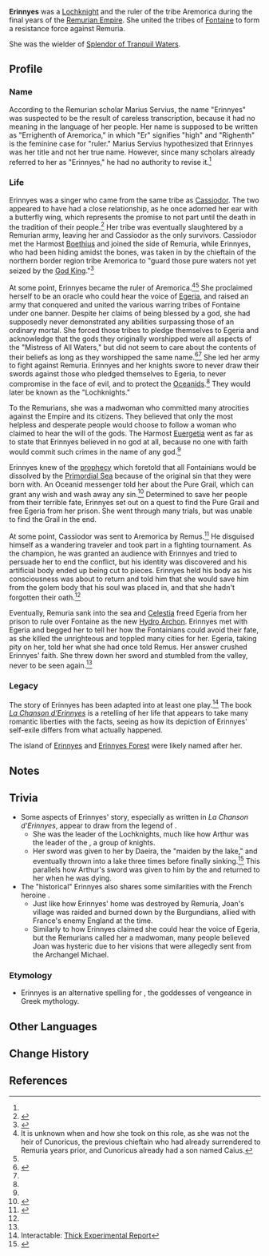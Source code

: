 {{About|the historical character|other uses|Erinnyes (Disambiguation)}}
{{Character Infobox
|name             = Erinnyes
|type             = Mentioned
|image            = 
|realname         = Errighenth<ref name="Northern">Interactable: [[Faded Castle#Investigation of the Northern Barbarians|Investigation of the Northern Barbarians]]</ref>
|deceased         = <!-- Past (for deceased prior to events of the game) or free response -->
|region           = Fontaine
|affiliation      = Lochknight
|affiliation2     = Aremorica
|title            = 

|ancestry         = <!-- Clan/family -->
|father           = 
|mother           = 
|spouse           = 
|sibling          = 
|child            = 
|relative         = 

|voiceEN          = 
|voiceCN          = 
|voiceJP          = 
|voiceKR          = 
}}
'''Erinnyes''' was a [[Lochknight]] and the ruler of the tribe Aremorica during the final years of the [[Remuria|Remurian Empire]]. She united the tribes of [[Fontaine]] to form a resistance force against Remuria.

She was the wielder of [[Splendor of Tranquil Waters]].

==Profile==
===Name===
According to the Remurian scholar Marius Servius, the name "Erinnyes" was suspected to be the result of careless transcription, because it had no meaning in the language of her people. Her name is supposed to be written as "Errighenth of Aremorica," in which "Er" signifies "high" and "Righenth" is the feminine case for "ruler." Marius Servius hypothesized that Erinnyes was her title and not her true name. However, since many scholars already referred to her as "Erinnyes," he had no authority to revise it.<ref name="Northern" />

===Life===
Erinnyes was a singer who came from the same tribe as [[Cassiodor]]. The two appeared to have had a close relationship, as he once adorned her ear with a butterfly wing, which represents the promise to not part until the death in the tradition of their people.<ref name="Recollection">{{Ref/Arti|Recollection of Days Past}}</ref> Her tribe was eventually slaughtered by a Remurian army, leaving her and Cassiodor as the only survivors. Cassiodor met the Harmost [[Boethius]] and joined the side of Remuria, while Erinnyes, who had been hiding amidst the bones, was taken in by the chieftain of the northern border region tribe Aremorica to "guard those pure waters not yet seized by the [[Remus|God King]]."<ref name="Splendor">{{Ref/Weapon|Splendor of Tranquil Waters}}</ref>

At some point, Erinnyes became the ruler of Aremorica.<ref group="Note">It is unknown when and how she took on this role, as she was not the heir of Cunoricus, the previous chieftain who had already surrendered to Remuria years prior, and Cunoricus already had a son named Caius.</ref><ref name="Northern" /> She proclaimed herself to be an oracle who could hear the voice of [[Egeria]], and raised an army that conquered and united the various warring tribes of Fontaine under one banner. Despite her claims of being blessed by a god, she had supposedly never demonstrated any abilities surpassing those of an ordinary mortal. She forced those tribes to pledge themselves to Egeria and acknowledge that the gods they originally worshipped were all aspects of the "Mistress of All Waters," but did not seem to care about the contents of their beliefs as long as they worshipped the same name.<ref name="Oath">{{Ref/Arti|Forgotten Oath of Days Past}}</ref><ref name="Northern" /> She led her army to fight against Remuria. Erinnyes and her knights swore to never draw their swords against those who pledged themselves to Egeria, to never compromise in the face of evil, and to protect the [[Oceanid]]s.<ref name="Oath" /> They would later be known as the "Lochknights."

To the Remurians, she was a madwoman who committed many atrocities against the Empire and its citizens. They believed that only the most helpless and desperate people would choose to follow a woman who claimed to hear the will of the gods. The Harmost [[Euergetia]] went as far as to state that Erinnyes believed in no god at all, because no one with faith would commit such crimes in the name of any god.<ref name="Northern" />

Erinnyes knew of the [[Prophecy of Fontaine|prophecy]] which foretold that all Fontainians would be dissolved by the [[Primordial Sea]] because of the original sin that they were born with. An Oceanid messenger told her about the Pure Grail, which can grant any wish and wash away any sin.<ref>{{Ref/Arti|Promised Dream of Days Past}}</ref> Determined to save her people from their terrible fate, Erinnyes set out on a quest to find the Pure Grail and free Egeria from her prison. She went through many trials, but was unable to find the Grail in the end. 

At some point, Cassiodor was sent to Aremorica by Remus.<ref>{{Ref/Quest|The Last Day of Remuria}}</ref> He disguised himself as a wandering traveler and took part in a fighting tournament. As the champion, he was granted an audience with Erinnyes and tried to persuade her to end the conflict, but his identity was discovered and his artificial body ended up being cut to pieces. Erinnyes held his body as his consciousness was about to return and told him that she would save him from the golem body that his soul was placed in, and that she hadn't forgotten their oath.<ref name="Recollection" />

Eventually, Remuria sank into the sea and [[Celestia]] freed Egeria from her prison to rule over Fontaine as the new [[Hydro Archon]]. Erinnyes met with Egeria and begged her to tell her how the Fontainians could avoid their fate, as she killed the unrighteous and toppled many cities for her. Egeria, taking pity on her, told her what she had once told Remus. Her answer crushed Erinnyes' faith. She threw down her sword and stumbled from the valley, never to be seen again.<ref name="Splendor" />

===Legacy===
The story of Erinnyes has been adapted into at least one play.<ref>Interactable: [[Fontaine Research Institute of Kinetic Energy Engineering Region#Thick Experimental Report|Thick Experimental Report]]</ref> The book ''[[La Chanson d'Erinnyes]]'' is a retelling of her life that appears to take many romantic liberties with the facts, seeing as how its depiction of Erinnyes' self-exile differs from what actually happened.

The island of [[Erinnyes]] and [[Erinnyes Forest]] were likely named after her.

==Notes==
{{Reflist|note=1}}

==Trivia==
* Some aspects of Erinnyes' story, especially as written in ''La Chanson d'Erinnyes'', appear to draw from the legend of {{w|King Arthur}}.
** She was the leader of the Lochknights, much like how Arthur was the leader of the {{w|Round Table}}, a group of knights.
** Her sword was given to her by Daeira, the "maiden by the lake," and eventually thrown into a lake three times before finally sinking.<ref>{{Ref/Book|La Chanson d'Erinnyes}}</ref> This parallels how Arthur's sword {{w|Excalibur}} was given to him by the {{w|Lady of the Lake}} and returned to her when he was dying.
* The "historical" Erinnyes also shares some similarities with the French heroine {{w|Joan of Arc}}.
** Just like how Erinnyes' home was destroyed by Remuria, Joan's village was raided and burned down by the Burgundians, allied with France's enemy England at the time.
** Similarly to how Erinnyes claimed she could hear the voice of Egeria, but the Remurians called her a madwoman, many people believed Joan was hysteric due to her visions that were allegedly sent from the Archangel Michael.

===Etymology===
* Erinnyes is an alternative spelling for {{w|Erinyes}}, the goddesses of vengeance in Greek mythology.

==Other Languages==
{{Other Languages
|default_hidden = 1
|en       = Erinnyes
|zhs      = 伊黎耶
|zhs_rm   = Yīlíyē
|zht      = 伊黎耶
|zht_rm   = Yīlíyé
|ja       = エリニュス
|ja_rm    = Erinyusu
|ko       = 에리니에스
|es       = Erinias
|fr       = Erinnyes
|ru       = Эриния
|th       = Erinnyes
|vi       = Erinnyes
|de       = Erinnyes
|id       = Erinnyes
|pt       = Erinnyes
|tr       = Erinnyes
|it       = Érinnyes
}}

==Change History==
{{Change History|introduced=4.2}}

==References==
{{Reflist}}